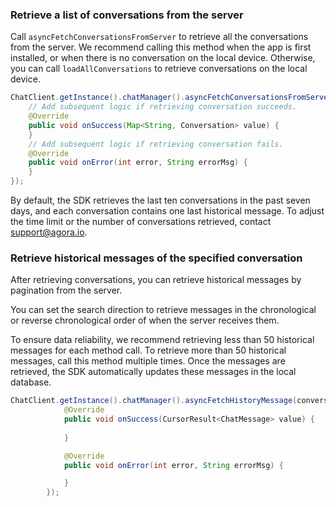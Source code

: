 <PlatformWrapper platform="android">

### Retrieve a list of conversations from the server

Call `asyncFetchConversationsFromServer` to retrieve all the conversations from the server. We recommend calling this method when the app is first installed, or when there is no conversation on the local device. Otherwise, you can call `loadAllConversations` to retrieve conversations on the local device.

```java
ChatClient.getInstance().chatManager().asyncFetchConversationsFromServer(new ValueCallBack<Map<String, Conversation>>() {    
    // Add subsequent logic if retrieving conversation succeeds.
    @Override    
    public void onSuccess(Map<String, Conversation> value) {        
    }    
    // Add subsequent logic if retrieving conversation fails.
    @Override    
    public void onError(int error, String errorMsg) {      
    }
});
```

By default, the SDK retrieves the last ten conversations in the past seven days, and each conversation contains one last historical message. To adjust the time limit or the number of conversations retrieved, contact support@agora.io.

### Retrieve historical messages of the specified conversation

After retrieving conversations, you can retrieve historical messages by pagination from the server. 

You can set the search direction to retrieve messages in the chronological or reverse chronological order of when the server receives them. 

To ensure data reliability, we recommend retrieving less than 50 historical messages for each method call. To retrieve more than 50 historical messages, call this method multiple times. Once the messages are retrieved, the SDK automatically updates these messages in the local database.

```java
ChatClient.getInstance().chatManager().asyncFetchHistoryMessage(conversationId, conversationType, pageSize, startMsgId, new ValueCallBack<CursorResult<ChatMessage>>() {
            @Override
            public void onSuccess(CursorResult<ChatMessage> value) {
                
            }

            @Override
            public void onError(int error, String errorMsg) {

            }
        });
```

</PlatformWrapper>